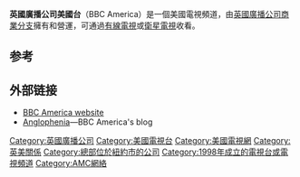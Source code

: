 {{request translation|en}}
{{Infobox TV channel
| name         = 英國廣播公司美國台
| logofile     = BBC America logo 2021.svg
| logoalt      =
| logosize     = 190px
| slogan       =  「我們說英語」（"We Speak English"）
| launch       = March 29, 1998
| owner        = [[英國廣播公司商業分支|英國廣播公司商業分支]]
| picture format  = [[480i|480i]] ([[SDTV|SDTV]])<br>[[1080i|1080i]] ([[HDTV|HDTV]])
| country      = 美國
| language     = 英語
| headquarters = 紐約市
| sister names = [[Discovery_Communications#Discovery_Networks_U.S.|Discovery Networks]]<br>[[BBC_World_News|BBC World News]]
| web          = http://www.bbcamerica.com
| terr avail   = 不可用
| sat serv 1   = [[DirecTV|DirecTV]]
| sat chan 1   = Channel 264<br>1264 [[Video_on_Demand|VOD]]
| sat serv 2   = [[Dish_Network|Dish Network]]
| sat chan 2   = Channel 135 (SD/HD)
|sat serv 3 = [[C-Band|C-Band]]—[[Headend_in_the_Sky|H2H]]/[[4DTV|4DTV]]
|sat chan 3 = [[AMC_18|AMC 18]]—Channel 202
| cable serv 1 = Available on many cable systems
| cable chan 1 = Check local listings for channels
| cable serv 2 =
| cable chan 2 =
| adsl serv 1 = [[AT&T_U-verse|AT&T U-verse]]
| adsl chan 1 = Channel 188
| adsl serv 2 = [[Verizon_FiOS|Verizon FiOS]]
| adsl chan 2 = Channel 189
}}

'''英國廣播公司美國台'''（BBC America）是一個美國電視頻道，由[[英國廣播公司商業分支|英國廣播公司商業分支]]擁有和營運，可通過[[有線電視|有線電視]]或[[衛星電視|衛星電視]]收看。

==参考==
{{reflist}}

==外部链接==
*[http://www.bbcamerica.com BBC America website] {{Wayback|url=http://www.bbcamerica.com/ |date=20110222220040 }}
*[http://www.bbcamerica.com/anglophenia/ Anglophenia]—BBC America's blog


{{英国广播公司电视服务}}

{{TV-stub}}{{Media-stub}}

{{DEFAULTSORT:Bbc America}}
[[Category:英國廣播公司|Category:英國廣播公司]]
[[Category:美國電視台|Category:美國電視台]]
[[Category:美國電視網|Category:美國電視網]]
[[Category:英美關係|Category:英美關係]]
[[Category:總部位於紐約市的公司|Category:總部位於紐約市的公司]]
[[Category:1998年成立的電視台或電視頻道|Category:1998年成立的電視台或電視頻道]]
[[Category:AMC網絡|Category:AMC網絡]]
